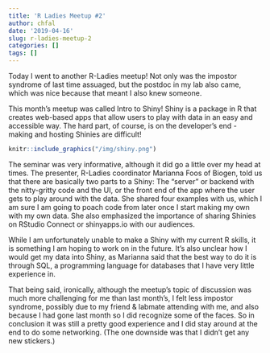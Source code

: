 ```yaml
---
title: 'R Ladies Meetup #2'
author: chfal
date: '2019-04-16'
slug: r-ladies-meetup-2
categories: []
tags: []
---
```


Today I went to another R-Ladies meetup! Not only was the impostor syndrome of last time assuaged, but the postdoc in my lab also came, which was nice because that meant I also knew someone.

This month's meetup was called Intro to Shiny! Shiny is a package in R that creates web-based apps that allow users to play with data in an easy and accessible way. The hard part, of course, is on the developer's end - making and hosting Shinies are difficult!

```r
knitr::include_graphics("/img/shiny.png")
```

The seminar was very informative, although it did go a little over my head at times. The presenter, R-Ladies coordinator Marianna Foos of Biogen, told us that there are basically two parts to a Shiny: The "server" or backend with the nitty-gritty code and the UI, or the front end of the app where the user gets to play around with the data. She shared four examples with us, which I am sure I am going to poach code from later once I start making my own with my own data. She also emphasized the importance of sharing Shinies on RStudio Connect or shinyapps.io with our audiences.

While I am unfortunately unable to make a Shiny with my current R skills, it is  something I am hoping to work on in the future. It's also unclear how I would get my data into Shiny, as Marianna said that the best way to do it is through SQL, a programming language for databases that I have very little experience in.

That being said, ironically, although the meetup's topic of discussion was much more challenging for me than last month's, I felt less impostor syndrome, possibly due to my friend & labmate attending with me, and also because I had gone last month so I did recognize some of the faces. So in conclusion it was still a pretty good experience and I did stay around at the end to do some networking. (The one downside was that I didn't get any new stickers.)